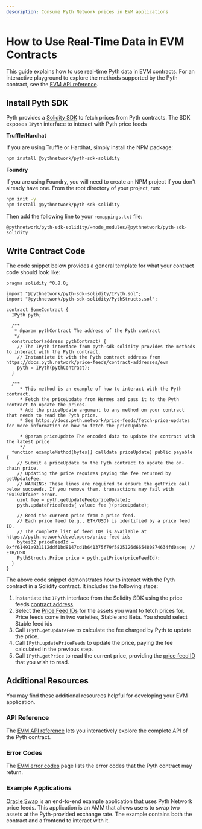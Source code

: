 ```yaml
---
description: Consume Pyth Network prices in EVM applications
---
```


# How to Use Real-Time Data in EVM Contracts

This guide explains how to use real-time Pyth data in EVM contracts. For an interactive playground to explore the methods supported by the Pyth contract, see the [EVM API reference](../api-reference/evm/).

## Install Pyth SDK

Pyth provides a [Solidity SDK](https://github.com/pyth-network/pyth-crosschain/tree/main/target_chains/ethereum/sdk/solidity) to fetch prices from Pyth contracts.
The SDK exposes `IPyth` interface to interact with Pyth price feeds

**Truffle/Hardhat**

If you are using Truffle or Hardhat, simply install the NPM package:

```bash copy
npm install @pythnetwork/pyth-sdk-solidity
```

**Foundry**

If you are using Foundry, you will need to create an NPM project if you don't already have one.
From the root directory of your project, run:

```bash copy
npm init -y
npm install @pythnetwork/pyth-sdk-solidity
```

Then add the following line to your `remappings.txt` file:

```text copy
@pythnetwork/pyth-sdk-solidity/=node_modules/@pythnetwork/pyth-sdk-solidity
```

## Write Contract Code

The code snippet below provides a general template for what your contract code should look like:

```solidity {30-31} copy
pragma solidity ^0.8.0;

import "@pythnetwork/pyth-sdk-solidity/IPyth.sol";
import "@pythnetwork/pyth-sdk-solidity/PythStructs.sol";

contract SomeContract {
  IPyth pyth;

  /**
   * @param pythContract The address of the Pyth contract
   */
  constructor(address pythContract) {
    // The IPyth interface from pyth-sdk-solidity provides the methods to interact with the Pyth contract.
    // Instantiate it with the Pyth contract address from https://docs.pyth.network/price-feeds/contract-addresses/evm
    pyth = IPyth(pythContract);
  }

  /**
     * This method is an example of how to interact with the Pyth contract.
     * Fetch the priceUpdate from Hermes and pass it to the Pyth contract to update the prices.
     * Add the priceUpdate argument to any method on your contract that needs to read the Pyth price.
     * See https://docs.pyth.network/price-feeds/fetch-price-updates for more information on how to fetch the priceUpdate.

     * @param priceUpdate The encoded data to update the contract with the latest price
     */
  function exampleMethod(bytes[] calldata priceUpdate) public payable {
    // Submit a priceUpdate to the Pyth contract to update the on-chain price.
    // Updating the price requires paying the fee returned by getUpdateFee.
    // WARNING: These lines are required to ensure the getPrice call below succeeds. If you remove them, transactions may fail with "0x19abf40e" error.
    uint fee = pyth.getUpdateFee(priceUpdate);
    pyth.updatePriceFeeds{ value: fee }(priceUpdate);

    // Read the current price from a price feed.
    // Each price feed (e.g., ETH/USD) is identified by a price feed ID.
    // The complete list of feed IDs is available at https://pyth.network/developers/price-feed-ids
    bytes32 priceFeedId = 0xff61491a931112ddf1bd8147cd1b641375f79f5825126d665480874634fd0ace; // ETH/USD
    PythStructs.Price price = pyth.getPrice(priceFeedId);
  }
}

```

The above code snippet demonstrates how to interact with the Pyth contract in a Solidity contract.
It includes the following steps:

1. Instantiate the `IPyth` interface from the Solidity SDK using the price feeds [contract address](../contract-addresses/evm).
1. Select the [Price Feed IDs](https://pyth.network/developers/price-feed-ids) for the assets you want to fetch prices for. Price feeds come in two varieties, Stable and Beta. You should select Stable feed ids
1. Call `IPyth.getUpdateFee` to calculate the fee charged by Pyth to update the price.
1. Call `IPyth.updatePriceFeeds` to update the price, paying the fee calculated in the previous step.
1. Call `IPyth.getPrice` to read the current price, providing the [price feed ID](https://pyth.network/developers/price-feed-ids) that you wish to read.

## Additional Resources

You may find these additional resources helpful for developing your EVM application.

### API Reference

The [EVM API reference](../api-reference/evm/) lets you interactively explore the complete API of the Pyth contract.

### Error Codes

The [EVM error codes](../error-codes/evm/) page lists the error codes that the Pyth contract may return.

### Example Applications

[Oracle Swap](https://github.com/pyth-network/pyth-examples/tree/main/price_feeds/evm/oracle_swap) is an end-to-end example application that uses Pyth Network price feeds.
This application is an AMM that allows users to swap two assets at the Pyth-provided exchange rate. The example contains both the contract and a frontend to interact with it.
